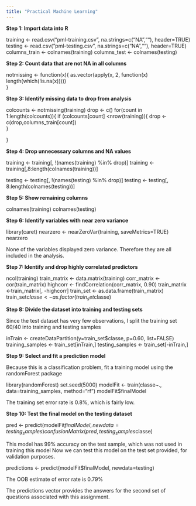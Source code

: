 ```yaml
---
title: "Practical Machine Learning"
---
```


**Step 1: Import data into R**

training  <- read.csv("pml-training.csv", na.strings=c("NA",""), header=TRUE)
testing  <- read.csv("pml-testing.csv", na.strings=c("NA",""), header=TRUE)
columns_train <- colnames(training)
columns_test  <- colnames(testing)

**Step 2: Count data that are not NA in all columns**

notmissing  <- function(x){
        as.vector(apply(x, 2, function(x)
length(which(!is.na(x)))))                
}

**Step 3: Identify missing data to drop from analysis**

colcounts  <- notmissing(training)
drop  <- c()
for(count in 1:length(colcounts)){
   if (colcounts[count] <nrow(training)){
      drop <-c(drop,columns_train[count])            
   }
           
}

**Step 4: Drop unnecessary columns and NA values**

training  <- training[, !(names(training) %in% drop)]
training  <- training[,8:length(colnames(training))]

testing  <- testing[, !(names(testing) %in% drop)]
testing  <- testing[, 8:length(colnames(testing))]

**Step 5: Show remaining columns**

colnames(training)
colnames(testing)

**Step 6: Identify variables with near zero variance**

library(caret)
nearzero  <- nearZeroVar(training, saveMetrics=TRUE)
nearzero

None of the variables displayed zero variance. Therefore they are all included in the analysis.

**Step 7: Identify and drop highly correlated predictors**

ncol(training)
train_matrix <- data.matrix(training)
corr_matrix <- cor(train_matrix)
highcorr <- findCorrelation(corr_matrix, 0.90)
train_matrix <-train_matrix[, -highcorr]
train_set <- as.data.frame(train_matrix)
train_set$classe <- as.factor(train_set$classe)

**Step 8: Divide the dataset into training and testing sets**

Since the test dataset has very few observations, I split the training set 60/40 into training and testing samples

inTrain <- createDataPartition(y=train_set$classe, p=0.60, list=FALSE)
training_samples <- train_set[inTrain,]
testing_samples <- train_set[-inTrain,]

**Step 9: Select and fit a prediction model**

Because this is a classification problem, fit a training model using the randomForest package

library(randomForest)
set.seed(5000)
modelFit <- train(classe~., data=training_samples, method="rf")
modelFit$finalModel

The training set error rate is 0.8%, which is fairly low. 

**Step 10: Test the final model on the testing dataset**

pred <- predict(modelFit$finalModel, newdata=testing_samples)
confusionMatrix(pred, testing_samples$classe)

This model has 99% accuracy on the test sample, which was not used in training this model
Now we can test this model on the test set provided, for validation purposes.

predictions <- predict(modelFit$finalModel, newdata=testing)

The OOB estimate of error rate is 0.79%

The predictions vector provides the answers for the second set of questions associated with this assignment. 